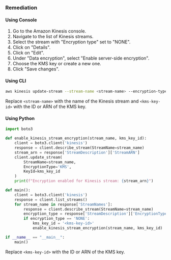 ### Remediation

#### Using Console
1. Go to the Amazon Kinesis console.
2. Navigate to the list of Kinesis streams.
3. Select the stream with "Encryption type" set to "NONE".
4. Click on "Details".
5. Click on "Edit".
6. Under "Data encryption", select "Enable server-side encryption".
7. Choose the KMS key or create a new one.
8. Click "Save changes".

#### Using CLI
```bash
aws kinesis update-stream --stream-name <stream-name> --encryption-type KMS --encryption-key-id <kms-key-id>
```

Replace `<stream-name>` with the name of the Kinesis stream and `<kms-key-id>` with the ID or ARN of the KMS key.

#### Using Python
```python
import boto3

def enable_kinesis_stream_encryption(stream_name, kms_key_id):
    client = boto3.client('kinesis')
    response = client.describe_stream(StreamName=stream_name)
    stream_arn = response['StreamDescription']['StreamARN']
    client.update_stream(
        StreamName=stream_name,
        EncryptionType='KMS',
        KeyId=kms_key_id
    )
    print(f"Encryption enabled for Kinesis stream: {stream_arn}")

def main():
    client = boto3.client('kinesis')
    response = client.list_streams()
    for stream_name in response['StreamNames']:
        response = client.describe_stream(StreamName=stream_name)
        encryption_type = response['StreamDescription']['EncryptionType']
        if encryption_type == 'NONE':
            kms_key_id = '<kms-key-id>'
            enable_kinesis_stream_encryption(stream_name, kms_key_id)

if __name__ == "__main__":
    main()
```

Replace `<kms-key-id>` with the ID or ARN of the KMS key.